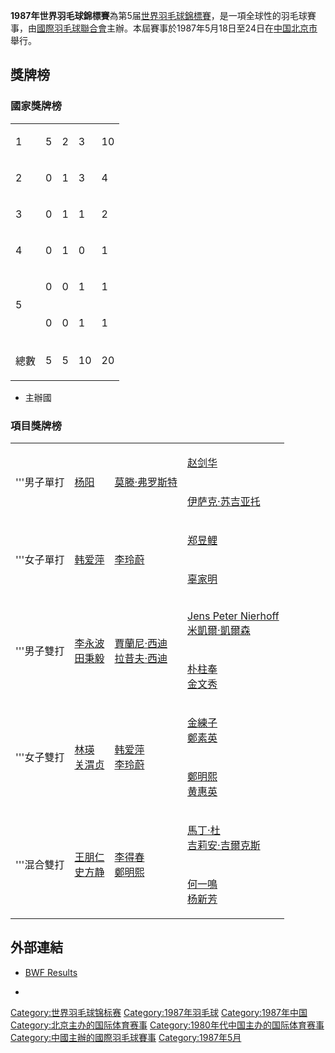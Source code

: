 {{noteTA|G1=Badminton}}
{{infobox badminton event
|name           = 1987年世界羽毛球錦標賽
|image          = 
|size           = 
|caption        =
|dates          = 1987年5月18日－5月24日
|number_edition = 第5屆
|level          = 1
|prize_money    = 
|location       = {{CHN}}[[北京市|北京市]]
|venue          = 
|previous       = 1985年世界羽毛球錦標賽
|next           = 1989年世界羽毛球錦標賽
}}
'''1987年世界羽毛球錦標賽'''為第5届[[世界羽毛球錦標賽|世界羽毛球錦標賽]]，是一項全球性的羽毛球賽事，由[[國際羽毛球聯合會|國際羽毛球聯合會]]主辦。本屆賽事於1987年5月18日至24日在[[中国|中国]][[北京市|北京市]]舉行。

==獎牌榜==
===國家獎牌榜===
{| {{RankedMedalTable}}
|- bgcolor=ccccff
|1 || style=text-align:left| {{bat|CHN}}||5||2||3||10
|-
|2 || style=text-align:left| {{bat|KOR|1984}}||0||1||3||4
|-
|3 || style=text-align:left| {{bat|DEN}}||0||1||1||2
|-
|4 || style=text-align:left| {{bat|MAS}}||0||1||0||1
|-
|rowspan=2 |5|| style=text-align:left|{{bat|INA}}||0||0||1||1
|-
|style=text-align:left| {{bat|ENG}}||0||0||1||1
|- class="sortbottom"
!colspan=2|總數|| 5 || 5 || 10 || 20
|}
*{{colorbox|#ccccff| }} 主辦國

===項目獎牌榜===
{| {{MedalistTable|type=項目}}
|-
|rowspan=2|'''男子單打
|rowspan=2|{{flagicon|CHN}} [[杨阳_(羽毛球运动员)|杨阳]]
|rowspan=2|{{flagicon|DEN}} [[莫滕·弗罗斯特|莫滕·弗罗斯特]]
|{{flagicon|CHN}} [[赵剑华|赵剑华]]
|-
|{{flagicon|INA}} [[伊萨克·苏吉亚托|伊萨克·苏吉亚托]]
|-
|rowspan=2|'''女子單打
|rowspan=2|{{flagicon|CHN}} [[韩爱萍|韩爱萍]]
|rowspan=2|{{flagicon|CHN}} [[李玲蔚|李玲蔚]]
|{{flagicon|CHN}} [[郑昱鲤|郑昱鲤]]
|-
|{{flagicon|CHN}} [[辜家明|辜家明]]
|-
|rowspan=2|'''男子雙打
|rowspan=2|{{flagicon|CHN}} [[李永波|李永波]]<br/>{{flagicon|CHN}} [[田秉毅|田秉毅]]
|rowspan=2|{{flagicon|MAS}} [[賈蘭尼·西迪|賈蘭尼·西迪]]<br/>{{flagicon|MAS}} [[拉昔夫·西迪|拉昔夫·西迪]]
|{{flagicon|DEN}} [[Jens_Peter_Nierhoff|Jens Peter Nierhoff]]<br/>{{flagicon|DEN}} [[米凱爾·凱爾森|米凱爾·凱爾森]]
|-
|{{flagicon|KOR|1984}} [[朴柱奉|朴柱奉]]<br/>{{flagicon|KOR|1984}} [[金文秀|金文秀]]
|-
|rowspan=2|'''女子雙打
|rowspan=2|{{flagicon|CHN}} [[林瑛_(羽毛球运动员)|林瑛]]<br/>{{flagicon|CHN}} [[关渭贞|关渭贞]]
|rowspan=2|{{flagicon|CHN}} [[韩爱萍|韩爱萍]]<br/>{{flagicon|CHN}} [[李玲蔚|李玲蔚]]
|{{flagicon|KOR|1984}} [[金練子|金練子]]<br/>{{flagicon|KOR|1984}} [[鄭素英_(羽毛球運動員)|鄭素英]]
|-
|{{flagicon|KOR|1984}} [[鄭明熙|鄭明熙]]<br/>{{flagicon|KOR|1984}} [[黄惠英|黄惠英]]
|-
|rowspan=2|'''混合雙打
|rowspan=2|{{flagicon|CHN}} [[王朋仁|王朋仁]]<br/>{{flagicon|CHN}} [[史方静|史方静]]
|rowspan=2|{{flagicon|KOR|1984}} [[李得春_(羽毛球運動員)|李得春]]<br/>{{flagicon|KOR|1984}} [[鄭明熙|鄭明熙]]
|{{flagicon|ENG}} [[馬丁·杜|馬丁·杜]]<br/>{{flagicon|ENG}} [[吉莉安·吉爾克斯|吉莉安·吉爾克斯]]
|-
|{{flagicon|CHN}} [[何一鳴|何一鳴]]<br/>{{flagicon|CHN}} [[杨新芳|杨新芳]]
|}

==外部連結==
* {{en}}[https://web.archive.org/web/20071022130559/http://internationalbadminton.org/changes/resultsbeijing.asp BWF Results]
* {{zh-cn}}{{cite web|title=第五届世锦赛回顾：包揽所有金牌 中国时代到来|url=http://sports.sohu.com/20070811/n251535249.shtml|archiveurl=https://web.archive.org/web/20110718064949/http://sports.sohu.com/20070811/n251535249.shtml|newspaper=搜狐體育|date=2007-08-11|archivedate=2011-07-18|deadurl=no|accessdate=2017-08-13}}

{{世界羽毛球锦标赛}}
[[Category:世界羽毛球锦标赛|Category:世界羽毛球锦标赛]]
[[Category:1987年羽毛球|Category:1987年羽毛球]]
[[Category:1987年中国|Category:1987年中国]]
[[Category:北京主办的国际体育赛事|Category:北京主办的国际体育赛事]]
[[Category:1980年代中国主办的国际体育赛事|Category:1980年代中国主办的国际体育赛事]]
[[Category:中國主辦的國際羽毛球賽事|Category:中國主辦的國際羽毛球賽事]]
[[Category:1987年5月|Category:1987年5月]]